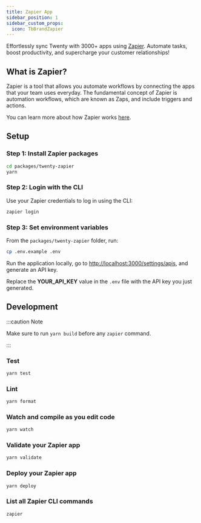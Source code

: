 ```yaml
---
title: Zapier App
sidebar_position: 1
sidebar_custom_props:
  icon: TbBrandZapier
---
```


Effortlessly sync Twenty with 3000+ apps using [Zapier](https://zapier.com/). Automate tasks, boost productivity, and supercharge your customer relationships!

## What is Zapier?

Zapier is a tool that allows you automate workflows by connecting the apps that your team uses everyday. The fundamental concept of Zapier is automation workflows, which are known as Zaps, and include triggers and actions. 

You can learn more about how Zapier works [here](https://zapier.com/how-it-works).  

## Setup

### Step 1: Install Zapier packages

```bash
cd packages/twenty-zapier
yarn
```

### Step 2: Login with the CLI

Use your Zapier credentials to log in using the CLI: 

```bash
zapier login
```

### Step 3: Set environment variables

From the `packages/twenty-zapier` folder, run:

```bash
cp .env.example .env
```
Run the application locally, go to [http://localhost:3000/settings/apis](http://localhost:3000/settings/apis), and generate an API key.

Replace the **YOUR_API_KEY** value in the `.env` file with the API key you just generated.

## Development

:::caution Note

Make sure to run `yarn build` before any `zapier` command.

:::

### Test
```bash
yarn test
```
### Lint
```bash
yarn format
```
### Watch and compile as you edit code
```bash
yarn watch
```
### Validate your Zapier app
```bash
yarn validate
```
### Deploy your Zapier app 
```bash
yarn deploy
```
### List all Zapier CLI commands
```bash
zapier
``` 
